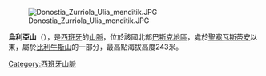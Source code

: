 [[Image:Donostia_Zurriola_Ulia_menditik.JPG|thumb]]

'''烏利亞山'''（{{lang-es|Monte Ulía}}），是[[西班牙|西班牙]]的[[山脈|山脈]]，位於該國北部[[巴斯克地區|巴斯克地區]]，處於[[聖塞瓦斯蒂安|聖塞瓦斯蒂安]]以東，屬於[[比利牛斯山|比利牛斯山]]的一部分，最高點海拔高度243米。

{{coord|43|19|51|N|1|57|36|W|source:kolossus-frwiki|display=title}}

{{Spain-geo-stub}}
[[Category:西班牙山脈|Category:西班牙山脈]]